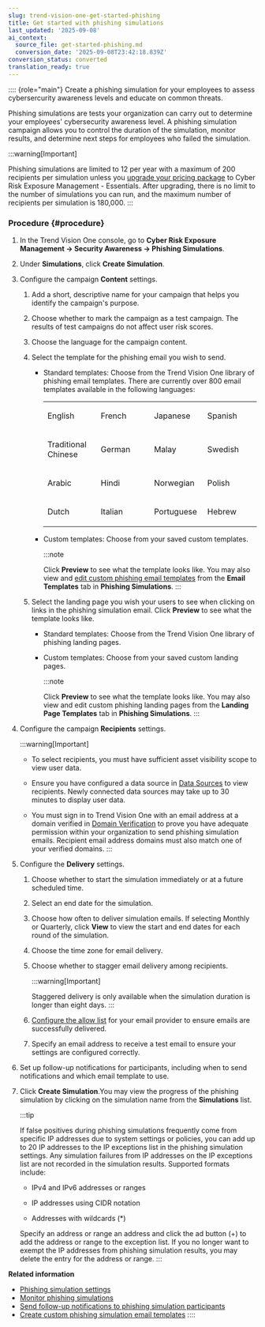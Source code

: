 ```yaml
---
slug: trend-vision-one-get-started-phishing
title: Get started with phishing simulations
last_updated: '2025-09-08'
ai_context:
  source_file: get-started-phishing.md
  conversion_date: '2025-09-08T23:42:18.839Z'
conversion_status: converted
translation_ready: true
---
```


:::: {role="main"}
Create a phishing simulation for your employees to assess cybersercurity awareness levels and educate on common threats.

Phishing simulations are tests your organization can carry out to determine your employees' cybersecurity awareness level. A phishing simulation campaign allows you to control the duration of the simulation, monitor results, and determine next steps for employees who failed the simulation.

:::warning[Important]

Phishing simulations are limited to 12 per year with a maximum of 200 recipients per simulation unless you [upgrade your pricing package](credit-req-for-apps-services.mdx) to Cyber Risk Exposure Management - Essentials. After upgrading, there is no limit to the number of simulations you can run, and the maximum number of recipients per simulation is 180,000.
:::

### Procedure {#procedure}

1.  In the Trend Vision One console, go to **Cyber Risk Exposure Management → Security Awareness → Phishing Simulations**.

2.  Under **Simulations**, click **Create Simulation**.

3.  Configure the campaign **Content** settings.

    1.  Add a short, descriptive name for your campaign that helps you identify the campaign's purpose.

    2.  Choose whether to mark the campaign as a test campaign. The results of test campaigns do not affect user risk scores.

    3.  Choose the language for the campaign content.

    4.  Select the template for the phishing email you wish to send.

        - Standard templates: Choose from the Trend Vision One library of phishing email templates. There are currently over 800 email templates available in the following languages:

          <table>
          <colgroup>
          <col style="width: 25%" />
          <col style="width: 25%" />
          <col style="width: 25%" />
          <col style="width: 25%" />
          </colgroup>
          <tbody>
          <tr>
          <td><p>English</p></td>
          <td><p>French</p></td>
          <td><p>Japanese</p></td>
          <td><p>Spanish</p></td>
          </tr>
          <tr>
          <td><p>Traditional Chinese</p></td>
          <td><p>German</p></td>
          <td><p>Malay</p></td>
          <td><p>Swedish</p></td>
          </tr>
          <tr>
          <td><p>Arabic</p></td>
          <td><p>Hindi</p></td>
          <td><p>Norwegian</p></td>
          <td><p>Polish</p></td>
          </tr>
          <tr>
          <td><p>Dutch</p></td>
          <td><p>Italian</p></td>
          <td><p>Portuguese</p></td>
          <td><p>Hebrew</p></td>
          </tr>
          </tbody>
          </table>

        - Custom templates: Choose from your saved custom templates.

          :::note

          Click **Preview** to see what the template looks like. You may also view and [edit custom phishing email templates](custom-phishing-email-templates.mdx) from the **Email Templates** tab in **Phishing Simulations**.
          :::

    5.  Select the landing page you wish your users to see when clicking on links in the phishing simulation email. Click **Preview** to see what the template looks like.

        - Standard templates: Choose from the Trend Vision One library of phishing landing pages.

        - Custom templates: Choose from your saved custom landing pages.

          :::note

          Click **Preview** to see what the template looks like. You may also view and edit custom phishing landing pages from the **Landing Page Templates** tab in **Phishing Simulations**.
          :::

4.  Configure the campaign **Recipients** settings.

    :::warning[Important]

    - To select recipients, you must have sufficient asset visibility scope to view user data.

    - Ensure you have configured a data source in [Data Sources](configuring-data-sources.mdx) to view recipients. Newly connected data sources may take up to 30 minutes to display user data.

    - You must sign in to Trend Vision One with an email address at a domain verified in [Domain Verification](domain-verification.mdx) to prove you have adequate permission within your organization to send phishing simulation emails. Recipient email address domains must also match one of your verified domains.
    :::

5.  Configure the **Delivery** settings.

    1.  Choose whether to start the simulation immediately or at a future scheduled time.

    2.  Select an end date for the simulation.

    3.  Choose how often to deliver simulation emails. If selecting Monthly or Quarterly, click **View** to view the start and end dates for each round of the simulation.

    4.  Choose the time zone for email delivery.

    5.  Choose whether to stagger email delivery among recipients.

        :::warning[Important]

        Staggered delivery is only available when the simulation duration is longer than eight days.
        :::

    6.  [Configure the allow list](setup-allow-lists-sec-aware.mdx) for your email provider to ensure emails are successfully delivered.

    7.  Specify an email address to receive a test email to ensure your settings are configured correctly.

6.  Set up follow-up notifications for participants, including when to send notifications and which email template to use.

7.  Click **Create Simulation**.You may view the progress of the phishing simulation by clicking on the simulation name from the **Simulations** list.

    :::tip

    If false positives during phishing simulations frequently come from specific IP addresses due to system settings or policies, you can add up to 20 IP addresses to the IP exceptions list in the phishing simulation settings. Any simulation failures from IP addresses on the IP exceptions list are not recorded in the simulation results. Supported formats include:

    - IPv4 and IPv6 addresses or ranges

    - IP addresses using CIDR notation

    - Addresses with wildcards (\*)

    Specify an address or range an address and click the ad button (+) to add the address or range to the exception list. If you no longer want to exempt the IP addresses from phishing simulation results, you may delete the entry for the address or range.
    :::

**Related information**

- [Phishing simulation settings](phishing-simulation-settings.md "Configure global settings for phishing simulations to ensure your simulation emails can be successfully sent to recipients.")
- [Monitor phishing simulations](monitoring-phishing-simulations.md "View the progress or results of your phishing simulations to gain insight into your users' behavior.")
- [Send follow-up notifications to phishing simulation participants](send-notifications-phishing.md "Set up follow-up notifications to inform participants about their response to your phishing simulation campaign.")
- [Create custom phishing simulation email templates](custom-phishing-email-templates.md "Create custom templates for phishing simulation emails to tailor the simulation emails to your organization's needs.")
::::

